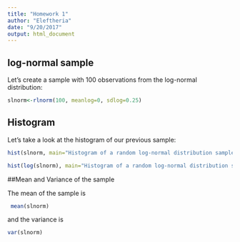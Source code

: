 ```yaml
---
title: "Homework 1"
author: "Eleftheria"
date: "9/20/2017"
output: html_document
---
```



## log-normal sample

Let's create a sample with 100 observations from the log-normal distribution:

```r
slnorm<-rlnorm(100, meanlog=0, sdlog=0.25)

```

## Histogram

Let's take a look at the histogram of our previous sample:

```r
hist(slnorm, main="Histogram of a random log-normal distribution sample",xlab="observations")
```

```r
hist(log(slnorm), main="Histogram of a random log-normal distribution sample on the log scale",xlab="log(observations)")
```

##Mean and Variance of the sample

The mean of the sample is 

```r
 mean(slnorm)
```
and the variance is 
```r
var(slnorm)
```
